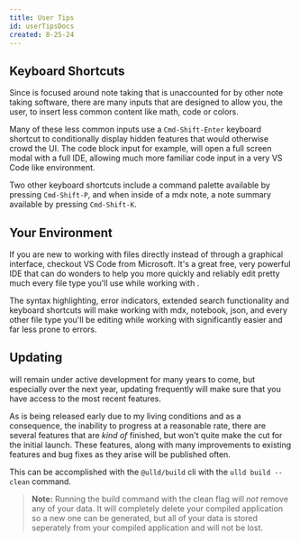 ```yaml
---
title: User Tips
id: userTipsDocs
created: 8-25-24
---
```



## Keyboard Shortcuts

Since <LogoAsText /> is focused around note taking that is unaccounted for by other note taking software, there are many inputs that are designed to allow you, the user, to insert less common content like math, code or colors.

Many of these less common inputs use a `Cmd-Shift-Enter` keyboard shortcut to conditionally display hidden features that would otherwise crowd the UI. The code block input for example, will open a full screen modal with a full IDE, allowing much more familiar code input in a very VS Code like environment.

Two other keyboard shortcuts include a command palette available by pressing `Cmd-Shift-P`, and when inside of a mdx note, a note summary available by pressing `Cmd-Shift-K`.


## Your Environment

If you are new to working with files directly instead of through a graphical interface, checkout VS Code from Microsoft. It's a great free, very powerful IDE that can do wonders to help you more quickly and reliably edit pretty much every file type you'll use while working with <LogoAsText />.

The syntax highlighting, error indicators, extended search functionality and keyboard shortcuts will make working with mdx, notebook, json, and every other file type you'll be editing while working with <LogoAsText /> significantly easier and far less prone to errors.


## Updating

<LogoAsText /> will remain under active development for many years to come, but especially over the next year, updating <LogoAsText /> frequently will make sure that you have access to the most recent features.

As <LogoAsText /> is being released early due to my living conditions and as a consequence, the inability to progress at a reasonable rate, there are several features that are _kind of_ finished, but won't quite make the cut for the initial launch. These features, along with many improvements to existing features and bug fixes as they arise will be published often.

This can be accomplished with the `@ulld/build` cli with the `ulld build --clean` command.

> **Note:** Running the build command with the clean flag will _not_ remove any of your data. It will completely delete your compiled application so a new one can be generated, but all of your data is stored seperately from your compiled application and will not be lost.

